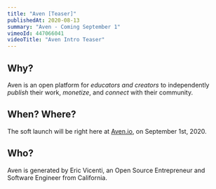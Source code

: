 ```yaml
---
title: "Aven [Teaser]"
publishedAt: 2020-08-13
summary: "Aven - Coming September 1"
vimeoId: 447066041
videoTitle: "Aven Intro Teaser"
---
```


## Why?

Aven is an open platform for _educators and creators_ to independently _publish_ their work, _monetize_, and _connect_ with their community.

## When? Where?

The soft launch will be right here at [Aven.io](https://aven.io), on September 1st, 2020.

## Who?

Aven is generated by Eric Vicenti, an Open Source Entrepreneur and Software Engineer from California.
